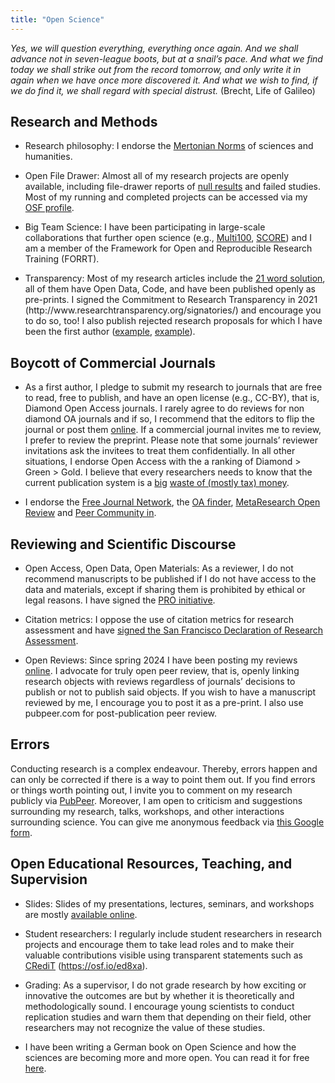 ```yaml
---
title: "Open Science"
---
```


*Yes, we will question everything, everything once again. And we shall advance not in seven-league boots, but at a snail's pace. And what we find today we shall strike out from the record tomorrow, and only write it in again when we have once more discovered it. And what we wish to find, if we do find it, we shall regard with special distrust.* (Brecht, Life of Galileo)

## Research and Methods

-   Research philosophy: I endorse the [Mertonian Norms](https://en.wikipedia.org/wiki/Mertonian_norms) of sciences and humanities.

-   Open File Drawer: Almost all of my research projects are openly available, including file-drawer reports of [null results](https://osf.io/v643q) and failed studies. Most of my running and completed projects can be accessed via my [OSF profile](https://osf.io/tqx69/).

-   Big Team Science: I have been participating in large-scale collaborations that further open science (e.g., [Multi100](https://osf.io/7snkz), [SCORE](https://mgto.org/)) and I am a member of the Framework for Open and Reproducible Research Training (FORRT).

-   Transparency: Most of my research articles include the [21 word solution](https://papers.ssrn.com/sol3/papers.cfm?abstract_id=2160588), all of them have Open Data, Code, and have been published openly as pre-prints. I signed the Commitment to Research Transparency in 2021 (http://www.researchtransparency.org/signatories/) and encourage you to do so, too! I also publish rejected research proposals for which I have been the first author ([example](https://osf.io/854vt/), [example](https://osf.io/x6bqh/)).

## Boycott of Commercial Journals

-   As a first author, I pledge to submit my research to journals that are free to read, free to publish, and have an open license (e.g., CC-BY), that is, Diamond Open Access journals. I rarely agree to do reviews for non diamond OA journals and if so, I recommend that the editors to flip the journal or post them [online](https://osf.io/pbnw7/). If a commercial journal invites me to review, I prefer to review the preprint. Please note that some journals' reviewer invitations ask the invitees to treat them confidentially. In all other situations, I endorse Open Access with the a ranking of Diamond \> Green \> Gold. I believe that every researchers needs to know that the current publication system is a [big](https://treemaps.openapc.net/apcdata/openapc/publisher#/period=) [waste of (mostly tax) money](https://royalsocietypublishing.org/doi/10.1098/rsos.230206).

-   I endorse the [Free Journal Network](https://freejournals.org), the [OA finder](https://finder.open-access.network), [MetaResearch Open Review](https://cms.metaror.org) and [Peer Community in](https://peercommunityin.org/current-pcis/).

## Reviewing and Scientific Discourse

-   Open Access, Open Data, Open Materials: As a reviewer, I do not recommend manuscripts to be published if I do not have access to the data and materials, except if sharing them is prohibited by ethical or legal reasons. I have signed the [PRO initiative](https://www.opennessinitiative.org/signatories/).

-   Citation metrics: I oppose the use of citation metrics for research assessment and have [signed the San Francisco Declaration of Research Assessment](https://sfdora.org/signers/?_signers_keyword=r%C3%B6seler).

-   Open Reviews: Since spring 2024 I have been posting my reviews [online](https://osf.io/pbnw7/). I advocate for truly open peer review, that is, openly linking research objects with reviews regardless of journals' decisions to publish or not to publish said objects. If you wish to have a manuscript reviewed by me, I encourage you to post it as a pre-print. I also use pubpeer.com for post-publication peer review.

::: {.callout-note icon="false"}
## Errors

Conducting research is a complex endeavour. Thereby, errors happen and can only be corrected if there is a way to point them out. If you find errors or things worth pointing out, I invite you to comment on my research publicly via [PubPeer](#0). Moreover, I am open to criticism and suggestions surrounding my research, talks, workshops, and other interactions surrounding science. You can give me anonymous feedback via [this Google form](#0).
:::

## Open Educational Resources, Teaching, and Supervision

-   Slides: Slides of my presentations, lectures, seminars, and workshops are mostly [available online](https://osf.io/at29b/).

-   Student researchers: I regularly include student researchers in research projects and encourage them to take lead roles and to make their valuable contributions visible using transparent statements such as [CRediT](https://credit.niso.org/) (<https://osf.io/ed8xa>).

-   Grading: As a supervisor, I do not grade research by how exciting or innovative the outcomes are but by whether it is theoretically and methodologically sound. I encourage young scientists to conduct replication studies and warn them that depending on their field, other researchers may not recognize the value of these studies.

-   I have been writing a German book on Open Science and how the sciences are becoming more and more open. You can read it for free [here](https://github.com/LukasRoeseler/opensciencebuch/).
